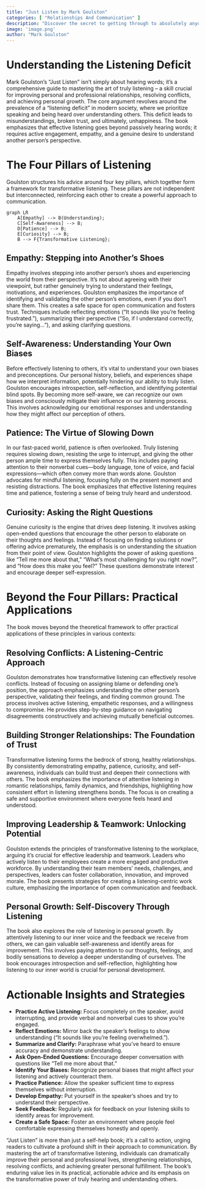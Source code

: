 ```yaml
---
title: "Just Listen by Mark Goulston"
categories: [ "Relationships And Communication" ]
description: "Discover the secret to getting through to absolutely anyone"
image: 'image.png'
author: "Mark Goulston"
---
```

# Understanding the Listening Deficit

Mark Goulston's "Just Listen" isn't simply about hearing words; it's a comprehensive guide to mastering the art of truly listening – a skill crucial for improving personal and professional relationships, resolving conflicts, and achieving personal growth.  The core argument revolves around the prevalence of a "listening deficit" in modern society, where we prioritize speaking and being heard over understanding others. This deficit leads to misunderstandings, broken trust, and ultimately, unhappiness. The book emphasizes that effective listening goes beyond passively hearing words; it requires active engagement, empathy, and a genuine desire to understand another person's perspective.

# The Four Pillars of Listening

Goulston structures his advice around four key pillars, which together form a framework for transformative listening.  These pillars are not independent but interconnected, reinforcing each other to create a powerful approach to communication.

```mermaid
graph LR
    A[Empathy] --> B(Understanding);
    C[Self-Awareness] --> B;
    D[Patience] --> B;
    E[Curiosity] --> B;
    B --> F{Transformative Listening};
```

## Empathy: Stepping into Another's Shoes

Empathy involves stepping into another person's shoes and experiencing the world from their perspective. It's not about agreeing with their viewpoint, but rather genuinely trying to understand their feelings, motivations, and experiences.  Goulston emphasizes the importance of identifying and validating the other person's emotions, even if you don't share them. This creates a safe space for open communication and fosters trust.  Techniques include reflecting emotions ("It sounds like you're feeling frustrated."), summarizing their perspective ("So, if I understand correctly, you're saying..."), and asking clarifying questions.

## Self-Awareness: Understanding Your Own Biases

Before effectively listening to others, it's vital to understand your own biases and preconceptions.  Our personal history, beliefs, and experiences shape how we interpret information, potentially hindering our ability to truly listen.  Goulston encourages introspection, self-reflection, and identifying potential blind spots.  By becoming more self-aware, we can recognize our own biases and consciously mitigate their influence on our listening process. This involves acknowledging our emotional responses and understanding how they might affect our perception of others.

## Patience: The Virtue of Slowing Down

In our fast-paced world, patience is often overlooked.  Truly listening requires slowing down, resisting the urge to interrupt, and giving the other person ample time to express themselves fully.  This includes paying attention to their nonverbal cues—body language, tone of voice, and facial expressions—which often convey more than words alone.  Goulston advocates for mindful listening, focusing fully on the present moment and resisting distractions. The book emphasizes that effective listening requires time and patience, fostering a sense of being truly heard and understood.

## Curiosity:  Asking the Right Questions

Genuine curiosity is the engine that drives deep listening.  It involves asking open-ended questions that encourage the other person to elaborate on their thoughts and feelings.  Instead of focusing on finding solutions or offering advice prematurely, the emphasis is on understanding the situation from their point of view.  Goulston highlights the power of asking questions like "Tell me more about that," "What's most challenging for you right now?", and "How does this make you feel?"  These questions demonstrate interest and encourage deeper self-expression.

#  Beyond the Four Pillars: Practical Applications

The book moves beyond the theoretical framework to offer practical applications of these principles in various contexts:

##  Resolving Conflicts:  A Listening-Centric Approach

Goulston demonstrates how transformative listening can effectively resolve conflicts.  Instead of focusing on assigning blame or defending one's position, the approach emphasizes understanding the other person's perspective, validating their feelings, and finding common ground.  The process involves active listening, empathetic responses, and a willingness to compromise.  He provides step-by-step guidance on navigating disagreements constructively and achieving mutually beneficial outcomes.

## Building Stronger Relationships: The Foundation of Trust

Transformative listening forms the bedrock of strong, healthy relationships.  By consistently demonstrating empathy, patience, curiosity, and self-awareness, individuals can build trust and deepen their connections with others.  The book emphasizes the importance of attentive listening in romantic relationships, family dynamics, and friendships, highlighting how consistent effort in listening strengthens bonds.  The focus is on creating a safe and supportive environment where everyone feels heard and understood.

##  Improving Leadership & Teamwork:  Unlocking Potential

Goulston extends the principles of transformative listening to the workplace, arguing it's crucial for effective leadership and teamwork.  Leaders who actively listen to their employees create a more engaged and productive workforce.  By understanding their team members' needs, challenges, and perspectives, leaders can foster collaboration, innovation, and improved morale.  The book presents strategies for creating a listening-centric work culture, emphasizing the importance of open communication and feedback.

##  Personal Growth: Self-Discovery Through Listening

The book also explores the role of listening in personal growth.  By attentively listening to our inner voice and the feedback we receive from others, we can gain valuable self-awareness and identify areas for improvement.  This involves paying attention to our thoughts, feelings, and bodily sensations to develop a deeper understanding of ourselves.  The book encourages introspection and self-reflection, highlighting how listening to our inner world is crucial for personal development.

# Actionable Insights and Strategies


* **Practice Active Listening:**  Focus completely on the speaker, avoid interrupting, and provide verbal and nonverbal cues to show you’re engaged.
* **Reflect Emotions:**  Mirror back the speaker’s feelings to show understanding ("It sounds like you're feeling overwhelmed.").
* **Summarize and Clarify:**  Paraphrase what you've heard to ensure accuracy and demonstrate understanding.
* **Ask Open-Ended Questions:** Encourage deeper conversation with questions like "Tell me more about that."
* **Identify Your Biases:** Recognize personal biases that might affect your listening and actively counteract them.
* **Practice Patience:**  Allow the speaker sufficient time to express themselves without interruption.
* **Develop Empathy:** Put yourself in the speaker's shoes and try to understand their perspective.
* **Seek Feedback:** Regularly ask for feedback on your listening skills to identify areas for improvement.
* **Create a Safe Space:**  Foster an environment where people feel comfortable expressing themselves honestly and openly.


"Just Listen" is more than just a self-help book; it’s a call to action, urging readers to cultivate a profound shift in their approach to communication.  By mastering the art of transformative listening, individuals can dramatically improve their personal and professional lives, strengthening relationships, resolving conflicts, and achieving greater personal fulfillment. The book’s enduring value lies in its practical, actionable advice and its emphasis on the transformative power of truly hearing and understanding others.

